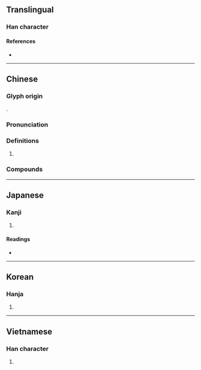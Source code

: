 {{also|仑}}
{{character info/new}}
==Translingual==

===Han character===
{{Han char|rn=46|rad=山|as=08|sn=11|four=22227|canj=UOMB|ids=⿱山侖}}

====References====
* {{Han ref|kx=0314.120|dkj=08183|dj=0615.030|hdz=10781.060|uh=5D19|ud=23833|bh=B15B|bd=45403}}

----

==Chinese==
{{zh-forms|s=仑|t2=侖|alt=崘}}

===Glyph origin===
{{Han etym}}
{{Han compound|山|侖|c1=s|c2=p|t1=mountain|ls=psc}}.

===Pronunciation===
{{zh-pron
|m=lún
|c=leon4
|h=pfs=n:lùn/s:lun/s:nun
|md=
|mn=lūn
|w=
|mc=y
|oc=y
|cat=pn
}}

===Definitions===
{{zh-hanzi}}

# {{n-g|Used in {{l|zh|崑崙}}, etc.}}

===Compounds===
{{zh-der|崑崙奴傳|二崙|休崙湖|崙背|崑崙山脈|崑崙山|崑崙|崑崙奴|鶻崙吞棗|山崙|崙仔|沙崙|浮崙}}

----

==Japanese==

===Kanji===
{{ja-kanji|grade=|rs=山08}}

# {{defn|lang=ja|sort=山08}}

====Readings====
* {{ja-readings|on=[[ろん]] (ron), [[りん]] (rin)|kun=}}

----

==Korean==

===Hanja===
{{ko-hanja|hangeul=륜|rv=ryun|mr=ryun}}

# {{defn|lang=ko|sort=山08}}

----

==Vietnamese==

===Han character===
{{vi-readings|rs=山08|hanviet=[[lôn]], [[son]], [[luân]], [[lon]]}}

# {{defn|vi|sort=山08}}

{{cln|vi|Han tu}}